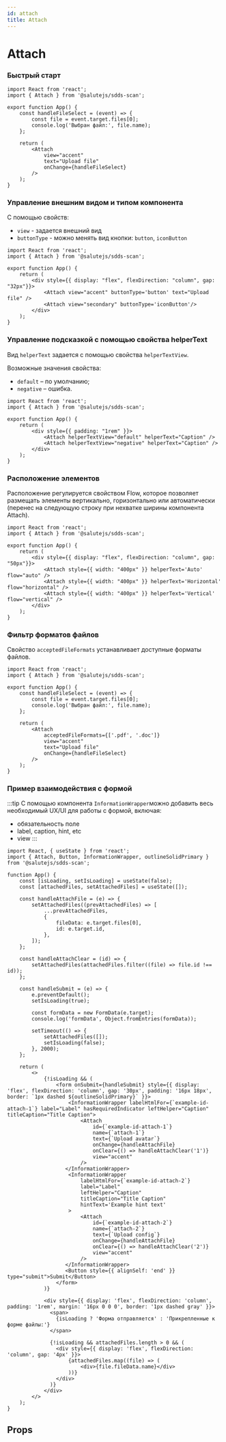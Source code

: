 ```yaml
---
id: attach
title: Attach
---
```



# Attach
<Description name="Attach" />

### Быстрый старт

```tsx live
import React from 'react';
import { Attach } from '@salutejs/sdds-scan';

export function App() {
    const handleFileSelect = (event) => {
        const file = event.target.files[0];
        console.log('Выбран файл:', file.name);
    };

    return (
        <Attach
            view="accent"
            text="Upload file"
            onChange={handleFileSelect}
        />
    );
}
```

### Управление внешним видом и типом компонента

С помощью свойств:
- `view` - задается внешний вид
- `buttonType` - можно менять вид кнопки: `button`, `iconButton`

```tsx live
import React from 'react';
import { Attach } from '@salutejs/sdds-scan';

export function App() {
    return (
        <div style={{ display: "flex", flexDirection: "column", gap: "32px"}}>
            <Attach view="accent" buttonType='button' text="Upload file" />
            <Attach view="secondary" buttonType='iconButton'/>
        </div>
    );
}
```

### Управление подсказкой с помощью свойства helperText

Вид `helperText` задается с помощью свойства `helperTextView`.

Возможные значения свойства:
+ `default` – по умолчанию;
+ `negative` – ошибка.

```tsx live
import React from 'react';
import { Attach } from '@salutejs/sdds-scan';

export function App() {
    return (
        <div style={{ padding: "1rem" }}>
            <Attach helperTextView="default" helperText="Caption" />
            <Attach helperTextView="negative" helperText="Caption" />
        </div>
    );
}
```

### Расположение элементов
Расположение регулируется свойством Flow, которое позволяет размещать элементы вертикально,
горизонтально или автоматически (перенес на следующую строку при нехватке ширины компонента Attach).

```tsx live
import React from 'react';
import { Attach } from '@salutejs/sdds-scan';

export function App() {
    return (
        <div style={{ display: "flex", flexDirection: "column", gap: "50px"}}>
            <Attach style={{ width: "400px" }} helperText='Auto' flow="auto" />
            <Attach style={{ width: "400px" }} helperText='Horizontal' flow="horizontal" />
            <Attach style={{ width: "400px" }} helperText='Vertical' flow="vertical" />
        </div>
    );
}
```

### Фильтр форматов файлов

Свойство `acceptedFileFormats` устанавливает доступные форматы файлов.

```tsx live
import React from 'react';
import { Attach } from '@salutejs/sdds-scan';

export function App() {
    const handleFileSelect = (event) => {
        const file = event.target.files[0];
        console.log('Выбран файл:', file.name);
    };

    return (
        <Attach
            acceptedFileFormats={['.pdf', '.doc']}
            view="accent"
            text="Upload file"
            onChange={handleFileSelect}
        />
    );
}
```

### Пример взаимодействия с формой

:::tip
С помощью компонента `InformationWrapper`можно добавить весь необходимый UX/UI для работы с формой, включая:
- обязательность поле
- label, caption, hint, etc
- view
:::


```tsx live
import React, { useState } from 'react';
import { Attach, Button, InformationWrapper, outlineSolidPrimary } from '@salutejs/sdds-scan';

function App() {
    const [isLoading, setIsLoading] = useState(false);
    const [attachedFiles, setAttachedFiles] = useState([]);

    const handleAttachFile = (e) => {
        setAttachedFiles((prevAttachedFiles) => [
            ...prevAttachedFiles,
            {
                fileData: e.target.files[0],
                id: e.target.id,
            },
        ]);
    };

    const handleAttachClear = (id) => {
        setAttachedFiles(attachedFiles.filter((file) => file.id !== id));
    };

    const handleSubmit = (e) => {
        e.preventDefault();
        setIsLoading(true);

        const formData = new FormData(e.target);
        console.log('formData', Object.fromEntries(formData));

        setTimeout(() => {
            setAttachedFiles([]);
            setIsLoading(false);
        }, 2000);
    };

    return (
        <>
            {!isLoading && (
                <form onSubmit={handleSubmit} style={{ display: 'flex', flexDirection: 'column', gap: '30px', padding: '16px 18px', border: `1px dashed ${outlineSolidPrimary}` }}>
                    <InformationWrapper labelHtmlFor={`example-id-attach-1`} label="Label" hasRequiredIndicator leftHelper="Caption" titleCaption="Title Caption">
                        <Attach
                            id={`example-id-attach-1`}
                            name={`attach-1`}
                            text={`Upload avatar`}
                            onChange={handleAttachFile}
                            onClear={() => handleAttachClear('1')}
                            view="accent"
                        />
                   </InformationWrapper>
                    <InformationWrapper
                        labelHtmlFor={`example-id-attach-2`}
                        label="Label"
                        leftHelper="Caption"
                        titleCaption="Title Caption"
                        hintText='Example hint text'
                    >
                        <Attach
                            id={`example-id-attach-2`}
                            name={`attach-2`}
                            text={`Upload config`}
                            onChange={handleAttachFile}
                            onClear={() => handleAttachClear('2')}
                            view="accent"
                        />
                   </InformationWrapper>
                   <Button style={{ alignSelf: 'end' }} type="submit">Submit</Button>
                </form>
            )}

            <div style={{ display: 'flex', flexDirection: 'column', padding: '1rem', margin: '16px 0 0 0', border: '1px dashed gray' }}>
              <span>
                {isLoading ? 'Форма отправляется' : 'Прикрепленные к форме файлы:'}
              </span>

              {!isLoading && attachedFiles.length > 0 && (
                <div style={{ display: 'flex', flexDirection: 'column', gap: '4px' }}>
                    {attachedFiles.map((file) => (
                        <div>{file.fileData.name}</div>
                    ))}
                </div>
              )}
            </div>
        </>
    );
}
```

## Props

<PropsTable name="Attach" />
